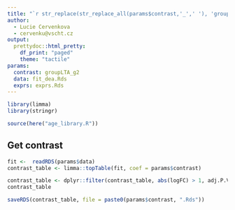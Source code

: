 ```yaml
---
title: "`r str_replace(str_replace_all(params$contrast,'_',' '), 'group', '')`"
author: 
  - Lucie Cervenkova
  - cervenku@vscht.cz
output:
  prettydoc::html_pretty:
    df_print: "paged"
    theme: "tactile"
params:
  contrast: groupLTA_g2
  data: fit_dea.Rds
  exprs: exprs.Rds
---
```


```r
library(limma)
library(stringr)

source(here("age_library.R"))
```

## Get contrast

```r
fit <-  readRDS(params$data)
contrast_table <- limma::topTable(fit, coef = params$contrast)

contrast_table <- dplyr::filter(contrast_table, abs(logFC) > 1, adj.P.Val < 0.1)
contrast_table

saveRDS(contrast_table, file = paste0(params$contrast, ".Rds"))
```



